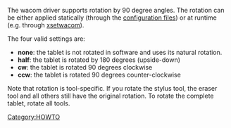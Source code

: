 The wacom driver supports rotation by 90 degree angles. The rotation can be
either applied statically (through the [[Configuring X|configuration
files]]) or at runtime (e.g. through [[xsetwacom]]).

The four valid settings are:
* '''none''': the tablet is not rotated in software and uses its natural rotation.
* '''half''': the tablet is rotated by 180 degrees (upside-down)
* '''cw''': the tablet is rotated 90 degrees clockwise
* '''ccw''': the tablet is rotated 90 degrees counter-clockwise

Note that rotation is tool-specific. If you rotate the stylus tool, the eraser tool and all others still have the original rotation. To rotate the complete tablet, rotate all tools.



[[Category:HOWTO]]
